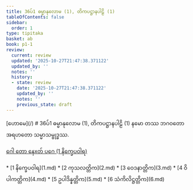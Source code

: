 ```yaml
---
title: 36ပ်1 ဓမ္မာနုလောမ (1), တိကပဋ္ဌာနပါဠိ (1)
tableOfContents: false
sidebar:
  order: 1
type: tipitaka
basket: ab
book: p1-1
review:
  current: review
  updated: '2025-10-27T21:47:38.371122'
  updated_by: ''
  notes: ''
  history:
  - state: review
    date: '2025-10-27T21:47:38.371122'
    updated_by: ''
    notes: ''
    previous_state: draft
---
```



<ReviewStatus review={frontmatter.review} showDetails={true} />

<HypothesisAnnotation frontmatter={frontmatter} />

<Paragraph type="center" book="p1-1">
[ဟောမေ](/)
</Paragraph>

<Paragraph type="center" book="p1-1">
# 36ပ်1 ဓမ္မာနုလောမ (1), တိကပဋ္ဌာနပါဠိ (1)
</Paragraph>

<Paragraph number="1" type="center" book="p1-1">
နမော တဿ ဘဂဝတော အရဟတော သမ္မာသမ္ဗုဒ္ဓဿ.

[ဂေါ တော နေxတ် ပဂေ (1 နိက္ခေပဝါရ)](1.md)



</Paragraph>

<TableOfContents book="p1-1" section="36">
* [1 နိက္ခေပဝါရ](1.md)
* [2 ကုသလတ္တိက](2.md)
* [3 ဝေဒနာတ္တိက](3.md)
* [4 ဝိပါကတ္တိက](4.md)
* [5 ဥပါဒိန္နတ္တိက](5.md)
* [6 သံကိလိဋ္ဌတ္တိက](6.md)
</TableOfContents>